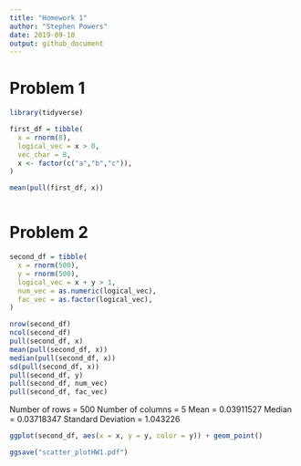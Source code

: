 ```yaml
---
title: "Homework 1"
author: "Stephen Powers"
date: 2019-09-10
output: github_document
---
```


# Problem 1


```r
library(tidyverse)

first_df = tibble(
  x = rnorm(8),
  logical_vec = x > 0,
  vec_char = 8,
  x <- factor(c("a","b","c")),
)

mean(pull(first_df, x))
```
```r

```



# Problem 2


```r
second_df = tibble(
  x = rnorm(500),
  y = rnorm(500),
  logical_vec = x + y > 1,
  num_vec = as.numeric(logical_vec),
  fac_vec = as.factor(logical_vec),
)

nrow(second_df)
ncol(second_df)
pull(second_df, x)
mean(pull(second_df, x))
median(pull(second_df, x))
sd(pull(second_df, x))
pull(second_df, y)
pull(second_df, num_vec)
pull(second_df, fac_vec)

```
Number of rows = 500 
Number of columns = 5
Mean = 0.03911527
Median = 0.03718347
Standard Deviation = 1.043226

```r
ggplot(second_df, aes(x = x, y = y, color = y)) + geom_point()

ggsave("scatter_plotHW1.pdf")
```



